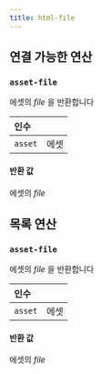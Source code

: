 ```yaml
---
title: html-file
---
```


## 연결 가능한 연산
<h3 id="asset-file"><code>asset-file</code></h3>

에셋의 _file_ 을 반환합니다

| 인수 |  |
| :--- | :--- |
| `asset` | 에셋 |

#### 반환 값
에셋의 _file_


## 목록 연산
<h3 id="asset-file"><code>asset-file</code></h3>

에셋의 _file_ 을 반환합니다

| 인수 |  |
| :--- | :--- |
| `asset` | 에셋 |

#### 반환 값
에셋의 _file_
